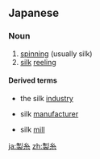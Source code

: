 ==Japanese==
{{ja-kanjitab|せい|し|yomi=o}}

===Noun===
{{ja-noun|せいし|kyu=製絲}}

# [[spinning]] (usually silk)
# [[silk]] [[reeling]]

====Derived terms====
* {{ja-def|製糸業}} the silk [[industry]]
* {{ja-def|製糸業者}} silk [[manufacturer]]
* {{ja-def|製糸工場}} silk [[mill]]

[[ja:製糸]]
[[zh:製糸]]